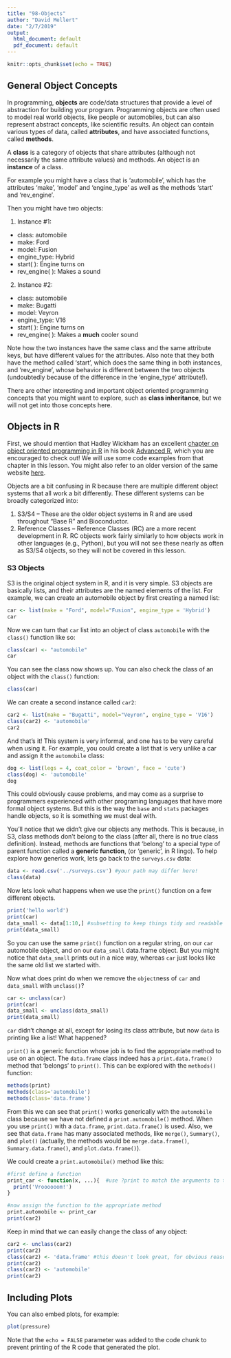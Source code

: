 ```yaml
---
title: "98-Objects"
author: "David Mellert"
date: "2/7/2019"
output:
  html_document: default
  pdf_document: default
---
```


```r
knitr::opts_chunk$set(echo = TRUE)
```

## General Object Concepts

In programming, **objects** are code/data structures that provide a level of abstraction for building your program. Programming objects are often used to model real world objects, like people or automobiles, but can also represent  abstract concepts, like scientific results. An object can contain various types of data, called **attributes**, and have associated functions, called **methods**. 

A **class** is a category of objects that share attributes (although not necessarily the same attribute values) and methods. An object is an **instance** of a class.

For example you might have a class that is 'automobile', which has the attributes 'make', 'model' and 'engine_type' as well as the methods 'start' and 'rev_engine'.

Then you might have two objects:

1) Instance #1:
 + class: automobile
 + make: Ford
 + model: Fusion
 + engine_type: Hybrid
 + start( ): Engine turns on
 + rev_engine( ): Makes a sound

2) Instance #2:
 + class: automobile
 + make: Bugatti
 + model: Veyron
 + engine_type: V16
 + start( ): Engine turns on
 + rev_engine( ): Makes a **much** cooler sound
 
Note how the two instances have the same class and the same attribute keys, but have different values for the attributes. Also note that they both have the method called 'start', which does the same thing in both instances, and 'rev_engine', whose behavior is different between the two objects (undoubtedly because of the difference in the 'engine_type' attribute!).

There are other interesting and important object oriented programming concepts that you might want to explore, such as **class inheritance**, but we will not get into those concepts here.

## Objects in R

First, we should mention that Hadley Wickham has an excellent [chapter on object oriented programming in R][oochapter] in his book [Advanced R][advancedr], which you are encouraged to check out! We will use some code examples from that chapter in this lesson. You might also refer to an older version of the same website [here][oofieldguide].

Objects are a bit confusing in R because there are multiple different object systems that all work a bit differently. These different systems can be broadly categorized into:

1) S3/S4 -- These are the older object systems in R and are used throughout "Base R" and Bioconductor.
2) Reference Classes -- Reference Classes (RC) are a more recent development in R. RC objects work fairly similarly to how objects work in other languages (e.g., Python), but you will not see these nearly as often as S3/S4 objects, so they will not be covered in this lesson.

### S3 Objects

S3 is the original object system in R, and it is very simple. S3 objects are basically lists, and their attributes are the named elements of the list. For example, we can create an automobile object by first creating a named list:


```r
car <- list(make = "Ford", model="Fusion", engine_type = 'Hybrid')
car
```

Now we can turn that `car` list into an object of class `automobile` with the `class()` function like so:

```r
class(car) <- "automobile"
car
```
You can see the class now shows up. You can also check the class of an object with the `class()` function:

```r
class(car)
```

We can create a second instance called `car2`:

```r
car2 <- list(make = "Bugatti", model="Veyron", engine_type = 'V16')
class(car2) <- 'automobile'
car2
```

And that's it! This system is very informal, and one has to be very careful when using it. For example, you could create a list that is very unlike a car and assign it the `automobile` class:

```r
dog <- list(legs = 4, coat_color = 'brown', face = 'cute')
class(dog) <- 'automobile'
dog
```

This could obviously cause problems, and may come as a surprise to programmers experienced with other programing languages that have more formal object systems. But this is the way the `base` and `stats` packages handle objects, so it is something we must deal with.

You'll notice that we didn't give our objects any methods. This is because, in S3, class methods don't belong to the class (after all, there is no true class definition). Instead, methods are functions that 'belong' to a special type of parent function called a **generic function**, (or 'generic', in R lingo). To help explore how generics work, lets go back to the `surveys.csv` data:

```r
data <- read.csv('../surveys.csv') #your path may differ here!
class(data)
```

Now lets look what happens when we use the `print()` function on a few different objects.

```r
print('hello world')
print(car)
data_small <- data[1:10,] #subsetting to keep things tidy and readable
print(data_small) 
```

So you can use the same `print()` function on a regular string, on our `car` automobile object, and on our `data_small` data.frame object. But you might notice that `data_small` prints out in a nice way, whereas `car` just looks like the same old list we started with.

Now what does print do when we remove the `object`ness of `car` and `data_small` with `unclass()`?

```r
car <- unclass(car)
print(car)
data_small <- unclass(data_small)
print(data_small)
```

`car` didn't change at all, except for losing its class attribute, but now `data` is printing like a list! What happened?

`print()` is a generic function whose job is to find the appropriate method to use on an object. The `data.frame` class indeed has a `print.data.frame()` method that 'belongs' to `print()`. This can be explored with the `methods()` function:

```r
methods(print)
methods(class='automobile')
methods(class='data.frame')
```

From this we can see that `print()` works generically with the `automobile` class because we have not defined a `print.automobile()` method. When you use `print()` with a `data.frame`, `print.data.frame()` is used. Also, we see that `data.frame` has many associated methods, like `merge()`, `Summary()`, and `plot()` (actually, the methods would be `merge.data.frame()`, `Summary.data.frame()`, and `plot.data.frame()`).

We could create a `print.automobile()` method like this:


```r

#first define a function
print_car <- function(x, ...){  #use ?print to match the arguments to the generic!
  print('Vroooooom!')
}

#now assign the function to the appropriate method
print.automobile <- print_car
print(car2)
```

Keep in mind that we can easily change the class of any object:

```r
car2 <- unclass(car2)
print(car2)
class(car2) <- 'data.frame' #this doesn't look great, for obvious reasons!
print(car2)
class(car2) <- 'automobile'
print(car2)
```

## Including Plots

You can also embed plots, for example:

```r
plot(pressure)
```

Note that the `echo = FALSE` parameter was added to the code chunk to prevent printing of the R code that generated the plot.

[advancedr]: https://adv-r.hadley.nz/
[oochapter]: https://adv-r.hadley.nz/oo.html
[oofieldguide]: http://adv-r.had.co.nz/OO-essentials.html
